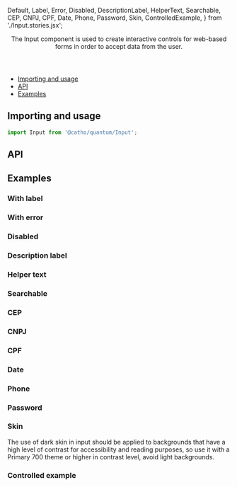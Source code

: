 


  Default,
  Label,
  Error,
  Disabled,
  DescriptionLabel,
  HelperText,
  Searchable,
  CEP,
  CNPJ,
  CPF,
  Date,
  Phone,
  Password,
  Skin,
  ControlledExample,
} from './Input.stories.jsx';




<Meta title="Forms/Input" component={Input}  />

<Header title="Input">
  The Input component is used to create interactive controls for web-based forms in order to accept data from the user.
</Header>

- [Importing and usage](#importing)
- [API](#api)
- [Examples](#examples)

## <a id="importing"></a>Importing and usage

```js
import Input from '@catho/quantum/Input';
```

<Canvas>
  <Story of={Default} />
</Canvas>

## <a id="api"></a>API

<ArgsTable of={Input} />

## <a id="examples"></a>Examples

### With label
<Canvas>
  <Story of={Label} />
</Canvas>

### With error
<Canvas>
  <Story of={Error} />
</Canvas>

### Disabled
<Canvas>
  <Story of={Disabled} />
</Canvas>

### Description label
<Canvas>
  <Story of={DescriptionLabel} />
</Canvas>

### Helper text
<Canvas>
  <Story of={HelperText} />
</Canvas>

### Searchable
<Canvas>
  <Story of={Searchable} />
</Canvas>

### CEP
<Canvas>
  <Story of={CEP} />
</Canvas>

### CNPJ
<Canvas>
  <Story of={CNPJ} />
</Canvas>

### CPF
<Canvas>
  <Story of={CPF} />
</Canvas>

### Date
<Canvas>
  <Story of={Date} />
</Canvas>

### Phone
<Canvas>
  <Story of={Phone} />
</Canvas>

### Password
<Canvas>
  <Story of={Password} />
</Canvas>

### Skin

<Canvas>
  <Story of={Skin} />
</Canvas>

<Alert icon="info" skin="primary">
  The use of dark skin in input should be applied to backgrounds that
  have a high level of contrast for accessibility and reading
  purposes, so use it with a Primary 700 theme or higher in contrast
  level, avoid light backgrounds.
</Alert>

### Controlled example
<Canvas>
  <Story of={ControlledExample} />
</Canvas>

<EvaluationForm componentName="Input" />
